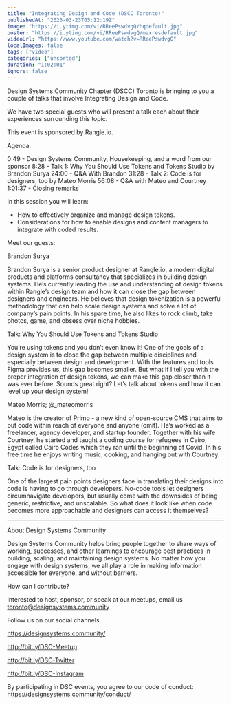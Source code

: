 ```yaml
---
title: "Integrating Design and Code (DSCC Toronto)"
publishedAt: "2023-03-23T05:12:19Z"
image: "https://i.ytimg.com/vi/RReePswdvgQ/hqdefault.jpg"
poster: "https://i.ytimg.com/vi/RReePswdvgQ/maxresdefault.jpg"
videoUrl: "https://www.youtube.com/watch?v=RReePswdvgQ"
localImages: false
tags: ["video"]
categories: ["unsorted"]
duration: "1:02:01"
ignore: false
---
```

Design Systems Community Chapter (DSCC) Toronto is bringing to you a couple of talks that involve Integrating Design and Code.

We have two special guests who will present a talk each about their experiences surrounding this topic.

This event is sponsored by Rangle.io.

Agenda:

0:49 - Design Systems Community, Housekeeping, and a word from our sponsor
8:28 - Talk 1: Why You Should Use Tokens and Tokens Studio by Brandon Surya
24:00 - Q&A With Brandon
31:28 - Talk 2: Code is for designers, too by Mateo Morris
56:08 - Q&A with Mateo and Courtney
1:01:37 - Closing remarks

In this session you will learn:

- How to effectively organize and manage design tokens.
- Considerations for how to enable designs and content managers to integrate with coded results.

Meet our guests:

Brandon Surya

Brandon Surya is a senior product designer at Rangle.io, a modern digital products and platforms consultancy that specializes in building design systems. He’s currently leading the use and understanding of design tokens within Rangle’s design team and how it can close the gap between designers and engineers. He believes that design tokenization is a powerful methodology that can help scale design systems and solve a lot of company’s pain points. In his spare time, he also likes to rock climb, take photos, game, and obsess over niche hobbies.

Talk: Why You Should Use Tokens and Tokens Studio

You’re using tokens and you don’t even know it! One of the goals of a design system is to close the gap between multiple disciplines and especially between design and development. With the features and tools Figma provides us, this gap becomes smaller. But what if I tell you with the proper integration of design tokens, we can make this gap closer than it was ever before. Sounds great right? Let’s talk about tokens and how it can level up your design system!

Mateo Morris; @_mateomorris

Mateo is the creator of Primo - a new kind of open-source CMS that aims to put code within reach of everyone and anyone (omit). He’s worked as a freelancer, agency developer, and startup founder. Together with his wife Courtney, he started and taught a coding course for refugees in Cairo, Egypt called Cairo Codes which they ran until the beginning of Covid. In his free time he enjoys writing music, cooking, and hanging out with Courtney.

Talk: Code is for designers, too

One of the largest pain points designers face in translating their designs into code is having to go through developers. No-code tools let designers circumnavigate developers, but usually come with the downsides of being generic, restrictive, and unscalable. So what does it look like when code becomes more approachable and designers can access it themselves?

---

About Design Systems Community

Design Systems Community helps bring people together to share ways of working, successes, and other learnings to encourage best practices in building, scaling, and maintaining design systems. No matter how you engage with design systems, we all play a role in making information accessible for everyone, and without barriers.

How can I contribute?

Interested to host, sponsor, or speak at our meetups, email us toronto@designsystems.community

Follow us on our social channels

https://designsystems.community/

http://bit.ly/DSC-Meetup

http://bit.ly/DSC-Twitter

http://bit.ly/DSC-Instagram

By participating in DSC events, you agree to our code of conduct: https://designsystems.community/conduct/
